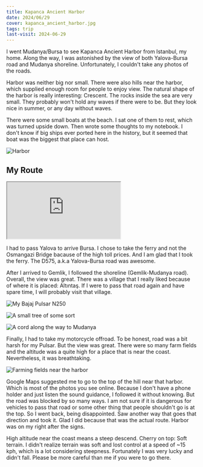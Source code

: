 ```yaml
---
title: Kapanca Ancient Harbor
date: 2024/06/29
cover: kapanca_ancient_harbor.jpg
tags: trip
last-visit: 2024-06-29
---
```


I went Mudanya/Bursa to see Kapanca Ancient Harbor from Istanbul, my home. Along
the way, I was astonished by the view of both Yalova-Bursa road and Mudanya
shoreline. Unfortunately, I couldn't take any photos of the roads.

Harbor was neither big nor small. There were also hills near the harbor, which
supplied enough room for people to enjoy view. The natural shape of the harbor
is really interesting: Crescent. The rocks inside the sea are very small. They
probably won't hold any waves if there were to be. But they look nice in summer,
or any day without waves.

There were some small boats at the beach. I sat one of them to rest, which was
turned upside down. Then wrote some thoughts to my notebook. I don't know if big
ships ever ported here in the history, but it seemed that boat was the biggest
that place can host.

![Harbor](/posts/travel-logs/kapanca-ancient-harbor/kapanca_ancient_harbor.jpg)

## My Route

<div class="iframeWrapper">
<iframe
  src="https://www.google.com/maps/d/embed?mid=1hPVsElztd-G8p_ve0AY__WdqCNmMwcU&ehbc=2E312F">
</iframe>
</div>

I had to pass Yalova to arrive Bursa. I chose to take the ferry and not the
Osmangazi Bridge bacause of the high toll prices. And I am glad that I took the
ferry. The D575, a.k.a Yalova-Bursa road was awesome.

After I arrived to Gemlik, I followed the shoreline (Gemlik-Mudanya road).
Overall, the view was great. There was a village that I really liked because of
where it is placed: Altıntaş. If I were to pass that road again and have spare
time, I will probably visit that village.

![My Bajaj Pulsar N250](/posts/travel-logs/kapanca-ancient-harbor/20240629_162501.jpg)

![A small tree of some sort](/posts/travel-logs/kapanca-ancient-harbor/20240629_162234.jpg)

![A cord along the way to Mudanya](/posts/travel-logs/kapanca-ancient-harbor/20240629_162441.jpg)

Finally, I had to take my motorcycle offroad. To be honest, road was a bit harsh
for my Pulsar. But the view was great. There were so many farm fields and the
altitude was a quite high for a place that is near the coast. Nevertheless, it
was breathtaking.

![Farming fields near the harbor](/posts/travel-logs/kapanca-ancient-harbor/20240629_182436.jpg)

Google Maps suggested me to go to the top of the hill near that harbor. Which is
most of the photos you see online. Because I don't have a phone holder and just
listen the sound guidance, I followed it without knowing. But the road was
blocked by so many ways. I am not sure if it is dangerous for vehicles to pass
that road or some other thing that people shouldn't go is at the top. So I went
back, being disappointed. Saw another way that goes that direction and took it.
Glad I did because that was the actual route. Harbor was on my right after the
signs.

High altitude near the coast means a steep descend. Cherry on top: Soft terrain.
I didn't realize terrain was soft and lost control at a speed of ~15 kph, which
is a lot considering steepness. Fortunately I was very lucky and didn't fall.
Please be more careful than me if you were to go there.
